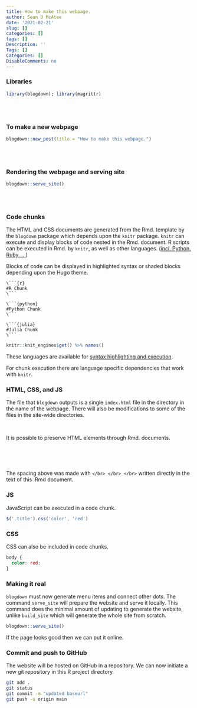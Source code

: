 ---
title: How to make this webpage.
author: Sean D McAtee
date: '2021-02-21'
slug: []
categories: []
tags: []
Description: ''
Tags: []
Categories: []
DisableComments: no
---

### Libraries
```{r}
library(blogdown); library(magrittr)
```

</br></br>


### To make a new webpage
```{r eval=FALSE}
blogdown::new_post(title = "How to make this webpage.")
```


</br> </br>

### Rendering the webpage and serving site
```{r eval=FALSE}
blogdown::serve_site()
```



</br></br>


### Code chunks

The HTML and CSS documents are generated from the Rmd. template by the `blogdown` package which depends upon the `knitr` package. `knitr` can execute and display blocks of code nested in the Rmd. document. R scripts can be executed in Rmd. by `knitr`, as well as other languages. ([incl. Python, Ruby, ...](https://yihui.org/knitr/demo/engines/))


Blocks of code can be displayed in highlighted syntax or shaded blocks depending upon the Hugo theme.


```
\```{r}  
#R Chunk  
\```  
```

```
\```{python}  
#Python Chunk  
\```  
```

```
\```{julia}  
#Julia Chunk  
\```  
```


```{r}
knitr::knit_engines$get() %>% names()
```

These languages are available for [syntax highlighting and execution](https://bookdown.org/yihui/rmarkdown/language-engines.html).

For chunk execution there are language specific dependencies that work with `knitr`.

### HTML, CSS, and JS

The file that `blogdown` outputs is a single `index.html` file in the directory in the name of the webpage. There will also be modifications to some of the files in the site-wide directories.

</br>

It is possible to preserve HTML elements through Rmd. documents.

</br> </br> </br>

The spacing above was made with `</br> </br> </br>` written directly in the text of this .Rmd document.

### JS

JavaScript can be executed in a code chunk.

```{js, eval=TRUE, echo=TRUE}
$('.title').css('color', 'red')
```

### CSS

CSS can also be included in code chunks.

```{css, eval=FALSE, echo=TRUE}
body {
  color: red;
}
```


### Making it real

`blogdown` must now generate menu items and connect other dots. The command `serve_site` will prepare the website and serve it locally. This command does the minimal amount of updating to generate the website, unlike `build_site` which will generate the whole site from scratch.

```{r eval=FALSE}
blogdown::serve_site()
```

If the page looks good then we can put it online.


### Commit and push to GitHub

The website will be hosted on GitHub in a repository. We can now initiate a new git repository in this R project directory.

```{bash eval=FALSE, echo=TRUE}
git add .
git status
git commit -m "updated baseurl"
git push -u origin main
```

